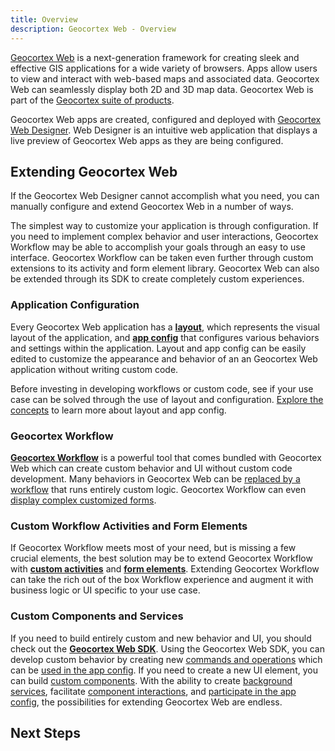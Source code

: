 ```yaml
---
title: Overview
description: Geocortex Web - Overview
---
```



[Geocortex Web](https://www.geocortex.com/products/gxw/) is a next-generation framework for creating sleek and effective GIS applications for a wide variety of browsers. Apps allow users to view and interact with web-based maps and associated data. Geocortex Web can seamlessly display both 2D and 3D map data. Geocortex Web is part of the [Geocortex suite of products](https://www.geocortex.com/products/).

Geocortex Web apps are created, configured and deployed with [Geocortex Web Designer](https://apps.geocortex.com/webviewer/designer/). Web Designer is an intuitive web application that displays a live preview of Geocortex Web apps as they are being configured.

<DesignerCallout />

## Extending Geocortex Web

If the Geocortex Web Designer cannot accomplish what you need, you can manually configure and extend Geocortex Web in a number of ways.

The simplest way to customize your application is through configuration. If you need to implement complex behavior and user interactions, Geocortex Workflow may be able to accomplish your goals through an easy to use interface. Geocortex Workflow can be taken even further through custom extensions to its activity and form element library. Geocortex Web can also be extended through its SDK to create completely custom experiences.

<ExtensibilitySpectrum
    configLink="#application-configuration"
    workflowLink="#geocortex-workflow"
    customWorkflowLink="#custom-workflow-activities-and-form-elements"
    customCodeLink="#custom-components-and-services"
/>

### Application Configuration

Every Geocortex Web application has a [**layout**](configuration-layout-getting-started.mdx), which represents the visual layout of the application, and [**app config**](configuration-app-config-getting-started.mdx) that configures various behaviors and settings within the application. Layout and app config can be easily edited to customize the appearance and behavior of an an Geocortex Web application without writing custom code.

Before investing in developing workflows or custom code, see if your use case can be solved through the use of layout and configuration. [Explore the concepts](key-concepts.mdx) to learn more about layout and app config.

### Geocortex Workflow

<!-- TODO - does Geocortex Workflow come bundled with Geocortex Web? -->

[**Geocortex Workflow**](https://docs.geocortex.com/workflow/) is a powerful tool that comes bundled with Geocortex Web which can create custom behavior and UI without custom code development. Many behaviors in Geocortex Web can be [replaced by a workflow](tutorial-change-default-map-click-behavior.mdx) that runs entirely custom logic. Geocortex Workflow can even [display complex customized forms](https://docs.geocortex.com/workflow/latest/help/Default.htm#wf5/help/forms.htm).

### Custom Workflow Activities and Form Elements

If Geocortex Workflow meets most of your need, but is missing a few crucial elements, the best solution may be to extend Geocortex Workflow with **[custom activities](tutorial-implement-custom-activity.mdx)** and **[form elements](tutorial-implement-custom-form-elements.mdx)**. Extending Geocortex Workflow can take the rich out of the box Workflow experience and augment it with business logic or UI specific to your use case.

### Custom Components and Services

If you need to build entirely custom and new behavior and UI, you should check out the [**Geocortex Web SDK**](sdk-overview.mdx). Using the Geocortex Web SDK, you can develop custom behavior by creating new [commands and operations](tutorial-implement-command-operation.mdx) which can be [used in the app config](configuration-commands-operations.mdx). If you need to create a new UI element, you can build [custom components](sdk-components-create.mdx). With the ability to create [background services](tutorial-service-dynamic-data.mdx), facilitate [component interactions](sdk-components-interactions.mdx), and [participate in the app config](tutorial-implement-component-participate-app-config.mdx), the possibilities for extending Geocortex Web are endless.

## Next Steps

<UseCaseContainer>
    <UseCaseCard
        title="Layout and App Config"
        description="Learn more about the layout and app config"
        link="key-concepts"
    />
    <UseCaseCard
        title="Running Workflows in Geocortex Web"
        description="Learn how to build and run a workflow in Geocortex Web"
        link="https://docs.geocortex.com/webviewer/latest/admin-help/Default.htm#gwv/add-a-workflow-to-an-app.htm"
    />
    <UseCaseCard
        title="Building Custom Workflow Activities"
        description="Learn how to build custom workflow activities for Geocortex Web"
        link="tutorial-implement-custom-activity"
    />
    <UseCaseCard
        title="Geocortex Web SDK"
        description="Develop custom commands and operations, components, and services using the Geocortex Web SDK"
        link="sdk-overview"
    />
</UseCaseContainer>
